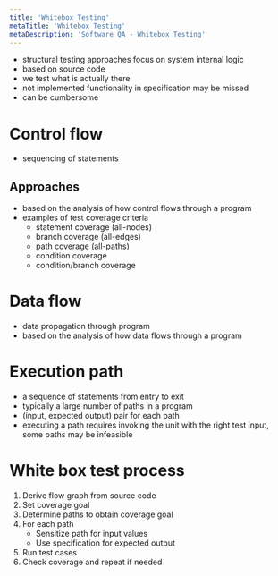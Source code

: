 ```yaml
---
title: 'Whitebox Testing'
metaTitle: 'Whitebox Testing'
metaDescription: 'Software QA - Whitebox Testing'
---
```


- structural testing approaches focus on system internal logic
- based on source code
- we test what is actually there
- not implemented functionality in specification may be missed
- can be cumbersome

# Control flow 

- sequencing of statements

## Approaches

- based on the analysis of how control flows through a program
- examples of test coverage criteria
    - statement coverage (all-nodes)
    - branch coverage (all-edges)
    - path coverage (all-paths)
    - condition coverage
    - condition/branch coverage

# Data flow

- data propagation through program
- based on the analysis of how data flows through a program

# Execution path
- a sequence of statements from entry to exit
- typically a large number of paths in a program
- (input, expected output) pair for each path
- executing a path requires invoking the unit with the right test input, some paths may be infeasible

# White box test process

1. Derive flow graph from source code
2. Set coverage goal
3. Determine paths to obtain coverage goal
4. For each path
    - Sensitize path for input values
    - Use specification for expected output
5. Run test cases
6. Check coverage and repeat if needed